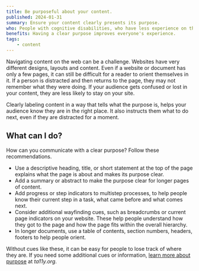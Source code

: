 ```yaml
---
title: Be purposeful about your content.
published: 2024-01-31
summary: Ensure your content clearly presents its purpose.
who: People with cognitive disabilities, who have less experience on the internet and who are tired or distracted.
benefits: Having a clear purpose improves everyone's experience.
tags:
    - content
---
```



Navigating content on the web can be a challenge. Websites have very different designs, layouts and content. Even if a website or document has only a few pages, it can still be difficult for a reader to orient themselves in it. If a person is distracted and then returns to the page, they may not remember what they were doing. If your audience gets confused or lost in your content, they are less likely to stay on your site.

Clearly labeling content in a way that tells what the purpose is, helps your audience know they are in the right place. It also instructs them what to do next, even if they are distracted for a moment.

## What can I do?

How can you communicate with a clear purpose? Follow these recommendations.

- Use a descriptive heading, title, or short statement at the top of the page explains what the page is about and makes its purpose clear. 
- Add a summary or abstract to make the purpose clear for longer pages of content.
- Add progress or step indicators to multistep processes, to help people know their current step in a task, what came before and what comes next.
- Consider additional wayfinding cues, such as breadcrumbs or current page indicators on your website. These help people understand how they got to the page and how the page fits within the overall hierarchy. 
- In longer documents, use a table of contents, section numbers, headers, footers to help people orient.

Without cues like these, it can be easy for people to lose track of where they are. If you need some additional cues or information, [learn more about purpose](https://www.ta11y.org/learning/topic?key=digital_acc.c_structure_a11y) at *ta11y.org*.

